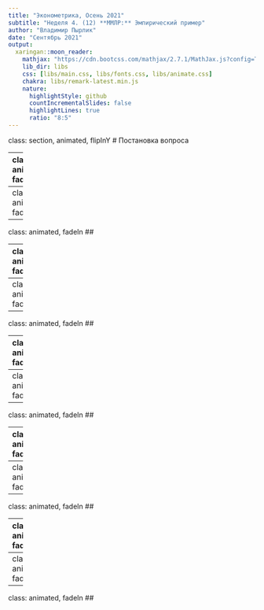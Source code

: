 ```yaml
---
title: "Эконометрика, Осень 2021"
subtitle: "Неделя 4. (12) **ММЛР:** Эмпирический пример"
author: "Владимир Пырлик"
date: "Сентябрь 2021"
output:
  xaringan::moon_reader:
    mathjax: "https://cdn.bootcss.com/mathjax/2.7.1/MathJax.js?config=TeX-MML-AM_HTMLorMML"
    lib_dir: libs
    css: [libs/main.css, libs/fonts.css, libs/animate.css]
    chakra: libs/remark-latest.min.js
    nature:
      highlightStyle: github
      countIncrementalSlides: false
      highlightLines: true
      ratio: "8:5"
---
```

class: section, animated, flipInY
# Постановка вопроса

---
class: animated, fadeIn
## 

---
class: animated, fadeIn
## 

---
class: animated, fadeIn
## 

---
class: animated, fadeIn
## 

---
class: animated, fadeIn
## 

---
class: animated, fadeIn
## 

---
class: animated, fadeIn
## 

---
class: animated, fadeIn
## 

---
class: animated, fadeIn
## 

---
class: animated, fadeIn
## 

---
class: animated, fadeIn
## 

---
class: animated, fadeIn
## 

---
class: animated, fadeIn
## 

---
class: animated, fadeIn
## 

---
class: animated, fadeIn
## 

